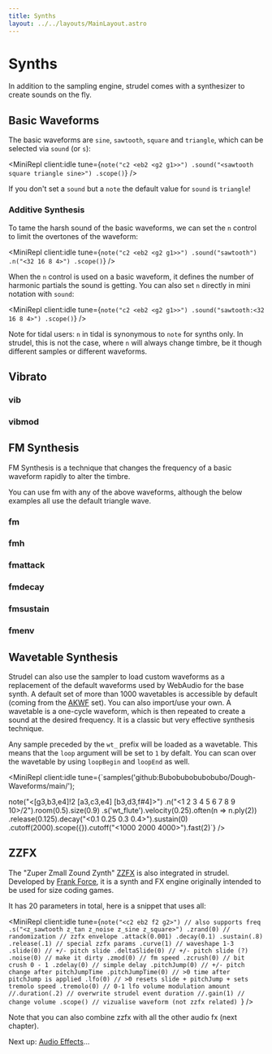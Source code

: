 ```yaml
---
title: Synths
layout: ../../layouts/MainLayout.astro
---
```



# Synths

In addition to the sampling engine, strudel comes with a synthesizer to create sounds on the fly.

## Basic Waveforms

The basic waveforms are `sine`, `sawtooth`, `square` and `triangle`, which can be selected via `sound` (or `s`):

<MiniRepl
  client:idle
  tune={`note("c2 <eb2 <g2 g1>>")
.sound("<sawtooth square triangle sine>")
.scope()`}
/>

If you don't set a `sound` but a `note` the default value for `sound` is `triangle`!

### Additive Synthesis

To tame the harsh sound of the basic waveforms, we can set the `n` control to limit the overtones of the waveform:

<MiniRepl
  client:idle
  tune={`note("c2 <eb2 <g2 g1>>")
.sound("sawtooth")
.n("<32 16 8 4>")
.scope()`}
/>

When the `n` control is used on a basic waveform, it defines the number of harmonic partials the sound is getting.
You can also set `n` directly in mini notation with `sound`:

<MiniRepl
  client:idle
  tune={`note("c2 <eb2 <g2 g1>>")
.sound("sawtooth:<32 16 8 4>")
.scope()`}
/>

Note for tidal users: `n` in tidal is synonymous to `note` for synths only.
In strudel, this is not the case, where `n` will always change timbre, be it though different samples or different waveforms.

## Vibrato

### vib

<JsDoc client:idle name="vib" h={0} />

### vibmod

<JsDoc client:idle name="vibmod" h={0} />

## FM Synthesis

FM Synthesis is a technique that changes the frequency of a basic waveform rapidly to alter the timbre.

You can use fm with any of the above waveforms, although the below examples all use the default triangle wave.

### fm

<JsDoc client:idle name="fm" h={0} />

### fmh

<JsDoc client:idle name="fmh" h={0} />

### fmattack

<JsDoc client:idle name="fmattack" h={0} />

### fmdecay

<JsDoc client:idle name="fmdecay" h={0} />

### fmsustain

<JsDoc client:idle name="fmsustain" h={0} />

### fmenv

<JsDoc client:idle name="fmenv" h={0} />

## Wavetable Synthesis

Strudel can also use the sampler to load custom waveforms as a replacement of the default waveforms used by WebAudio for the base synth. A default set of more than 1000 wavetables is accessible by default (coming from the [AKWF](https://www.adventurekid.se/akrt/waveforms/adventure-kid-waveforms/) set). You can also import/use your own. A wavetable is a one-cycle waveform, which is then repeated to create a sound at the desired frequency. It is a classic but very effective synthesis technique.

Any sample preceded by the `wt_` prefix will be loaded as a wavetable. This means that the `loop` argument will be set to `1` by defalt. You can scan over the wavetable by using `loopBegin` and `loopEnd` as well.

<MiniRepl
  client:idle
  tune={`samples('github:Bubobubobubobubo/Dough-Waveforms/main/');

note("<[g3,b3,e4]!2 [a3,c3,e4] [b3,d3,f#4]>")
.n("<1 2 3 4 5 6 7 8 9 10>/2").room(0.5).size(0.9)
.s('wt_flute').velocity(0.25).often(n => n.ply(2))
.release(0.125).decay("<0.1 0.25 0.3 0.4>").sustain(0)
.cutoff(2000).scope({}).cutoff("<1000 2000 4000>").fast(2)`}
/>

## ZZFX

The "Zuper Zmall Zound Zynth" [ZZFX](https://github.com/KilledByAPixel/ZzFX) is also integrated in strudel.
Developed by [Frank Force](https://frankforce.com/), it is a synth and FX engine originally intended to be used for size coding games.

It has 20 parameters in total, here is a snippet that uses all:

<MiniRepl
  client:idle
  tune={`note("<c2 eb2 f2 g2>") // also supports freq
  .s("<z_sawtooth z_tan z_noise z_sine z_square>")
  .zrand(0) // randomization
  // zzfx envelope
  .attack(0.001)
  .decay(0.1)
  .sustain(.8)
  .release(.1)
  // special zzfx params
  .curve(1) // waveshape 1-3
  .slide(0) // +/- pitch slide
  .deltaSlide(0) // +/- pitch slide (?)
  .noise(0) // make it dirty
  .zmod(0) // fm speed
  .zcrush(0) // bit crush 0 - 1
  .zdelay(0) // simple delay
  .pitchJump(0) // +/- pitch change after pitchJumpTime
  .pitchJumpTime(0) // >0 time after pitchJump is applied
  .lfo(0) // >0 resets slide + pitchJump + sets tremolo speed
  .tremolo(0) // 0-1 lfo volume modulation amount
  //.duration(.2) // overwrite strudel event duration
  //.gain(1) // change volume
  .scope() // vizualise waveform (not zzfx related)
`}
/>

Note that you can also combine zzfx with all the other audio fx (next chapter).

Next up: [Audio Effects](/learn/effects)...
